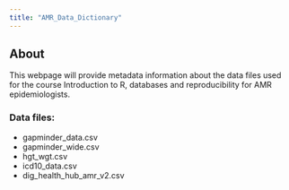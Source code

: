 ```yaml
---
title: "AMR_Data_Dictionary"
---
```

## About
This webpage will provide metadata information about the data files used for the course Introduction to R, databases and reproducibility for AMR epidemiologists. 

### Data files: 
- gapminder_data.csv
- gapminder_wide.csv
- hgt_wgt.csv
- icd10_data.csv
- dig_health_hub_amr_v2.csv



 

